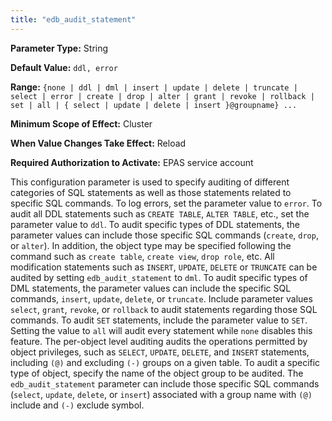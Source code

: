 ```yaml
---
title: "edb_audit_statement"
---
```


<div id="edb_audit_statement" class="registered_link"></div>

**Parameter Type:** String

**Default Value:** `ddl, error`

**Range:** `{none | ddl | dml | insert | update | delete | truncate | select | error | create | drop | alter | grant | revoke | rollback | set | all | { select | update | delete | insert }@groupname} ...`

**Minimum Scope of Effect:** Cluster

**When Value Changes Take Effect:** Reload

**Required Authorization to Activate:** EPAS service account

This configuration parameter is used to specify auditing of different categories of SQL statements as well as those statements related to specific SQL commands. To log errors, set the parameter value to `error`. To audit all DDL statements such as `CREATE TABLE`, `ALTER TABLE`, etc., set the parameter value to `ddl`. To audit specific types of DDL statements, the parameter values can include those specific SQL commands (`create`, `drop`, or `alter`). In addition, the object type may be specified following the command such as `create table`, `create view`, `drop role`, etc. All modification statements such as `INSERT`, `UPDATE`, `DELETE` or `TRUNCATE` can be audited by setting `edb_audit_statement` to `dml`. To audit specific types of DML statements, the parameter values can include the specific SQL commands, `insert`, `update`, `delete`, or `truncate`. Include parameter values `select`, `grant`, `revoke`, or `rollback` to audit statements regarding those SQL commands. To audit `SET` statements, include the parameter value to `SET`. Setting the value to `all` will audit every statement while `none` disables this feature.
The per-object level auditing audits the operations permitted by object privileges, such as `SELECT`, `UPDATE`, `DELETE`, and `INSERT` statements, including `(@)` and excluding `(-)` groups on a given table. To audit a specific type of object, specify the name of the object group to be audited. The `edb_audit_statement` parameter can include those specific SQL commands (`select`, `update`, `delete`, or `insert`) associated with a group name with `(@)` include and `(-)` exclude symbol.
